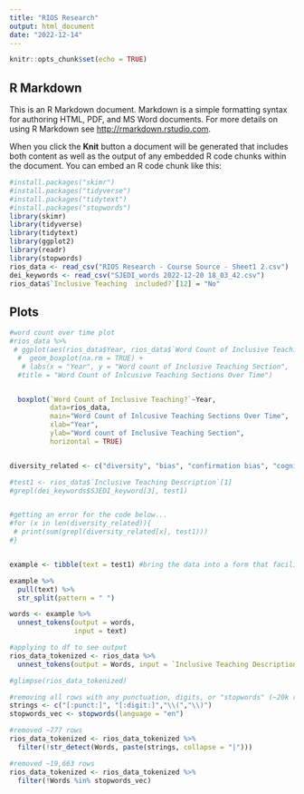 ```yaml
---
title: "RIOS Research"
output: html_document
date: "2022-12-14"
---
```


```r
knitr::opts_chunk$set(echo = TRUE)
```

## R Markdown

This is an R Markdown document. Markdown is a simple formatting syntax for authoring HTML, PDF, and MS Word documents. For more details on using R Markdown see <http://rmarkdown.rstudio.com>.

When you click the **Knit** button a document will be generated that includes both content as well as the output of any embedded R code chunks within the document. You can embed an R code chunk like this:

```r
#install.packages("skimr")
#install.packages("tidyverse")
#install.packages("tidytext")
#install.packages("stopwords")
library(skimr)
library(tidyverse)
library(tidytext)
library(ggplot2)
library(readr)
library(stopwords)
rios_data <- read_csv("RIOS Research - Course Source - Sheet1 2.csv")
dei_keywords <- read_csv("SJEDI_words 2022-12-20 18_03_42.csv")
rios_data$`Inclusive Teaching  included?`[12] = "No"

```

## Plots


```r
#word count over time plot 
#rios_data %>%
 # ggplot(aes(rios_data$Year, rios_data$`Word Count of Inclusive Teaching?`)) + 
  #  geom_boxplot(na.rm = TRUE) +
   # labs(x = "Year", y = "Word count of Inclusive Teaching Section",
  #title = "Word Count of Inlcusive Teaching Sections Over Time")


  boxplot(`Word Count of Inclusive Teaching?`~Year,
          data=rios_data,
          main="Word Count of Inlcusive Teaching Sections Over Time",
          xlab="Year",
          ylab="Word count of Inclusive Teaching Section",
          horizontal = TRUE)



```


```r

diversity_related <- c("diversity", "bias", "confirmation bias", "cognitive bias", "social justice", "broader impacts", "racism", "identity", "equity", "inclusivity", "environmental justice", "inclusion", "belonging")

#test1 <- rios_data$`Inclusive Teaching Description`[1]
#grepl(dei_keywords$SJEDI_keyword[3], test1)


#getting an error for the code below...
#for (x in len(diversity_related)){
 # print(sum(grepl(diversity_related[x], test1)))
#}


example <- tibble(text = test1) #bring the data into a form that facilitates manipulation: a tibble

example %>% 
  pull(text) %>% 
  str_split(pattern = " ")

words <- example %>%
  unnest_tokens(output = words, 
                input = text)

#applying to df to see output 
rios_data_tokenized <- rios_data %>%
  unnest_tokens(output = Words, input = `Inclusive Teaching Description`)

#glimpse(rios_data_tokenized)

#removing all rows with any punctuation, digits, or "stopwords" (~20k rows total)
strings <- c("[:punct:]", "[:digit:]","\\(","\\)")
stopwords_vec <- stopwords(language = "en")

#removed ~777 rows
rios_data_tokenized <- rios_data_tokenized %>%
  filter(!str_detect(Words, paste(strings, collapse = "|")))

#removed ~19,663 rows
rios_data_tokenized <- rios_data_tokenized %>%
  filter(!Words %in% stopwords_vec) 

```


